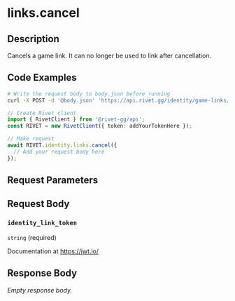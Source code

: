 

# links.cancel

## Description

Cancels a game link. It can no longer be used to link after cancellation.


## Code Examples

<CodeGroup title='Request' tag='POST' label='https://api.rivet.gg/identity/game-links/cancel'>

```bash {{ "title": "cURL" }}
# Write the request body to body.json before running
curl -X POST -d '@body.json' 'https://api.rivet.gg/identity/game-links/cancel'
```

```ts
// Create Rivet client
import { RivetClient } from '@rivet-gg/api';
const RIVET = new RivetClient({ token: addYourTokenHere });

// Make request
await RIVET.identity.links.cancel({
  // Add your request body here
});
```

</CodeGroup>


## Request Parameters


## Request Body

### `identity_link_token`

`string` (required)

Documentation at https://jwt.io/




## Response Body

_Empty response body._
